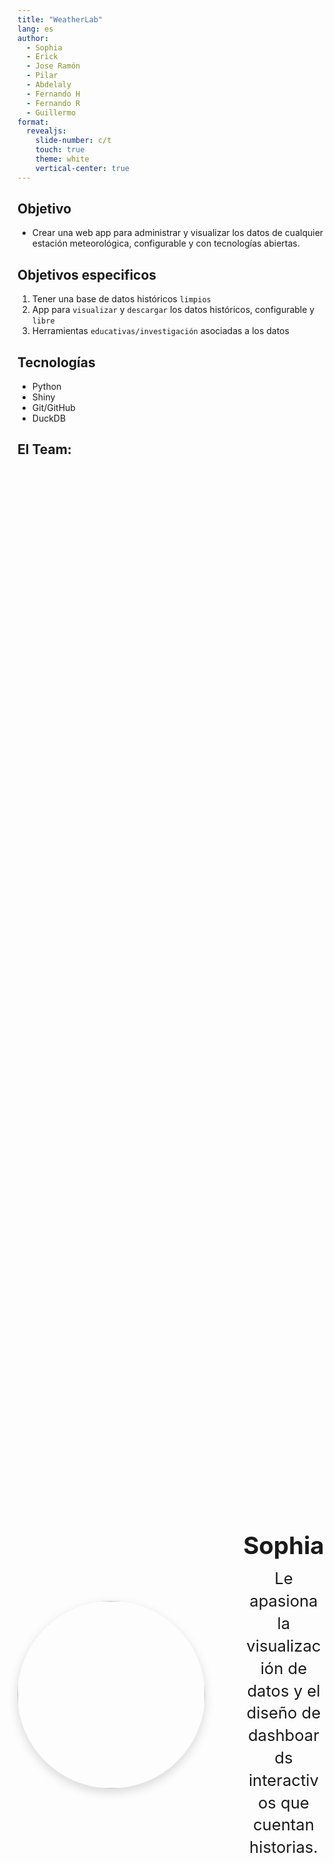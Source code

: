 ```yaml
---
title: "WeatherLab"
lang: es
author:
  - Sophia 
  - Erick
  - Jose Ramón
  - Pilar
  - Abdelaly 
  - Fernando H
  - Fernando R
  - Guillermo
format: 
  revealjs:
    slide-number: c/t  
    touch: true
    theme: white
    vertical-center: true
---
```


## Objetivo {.center}

- Crear una web app para administrar y visualizar los datos de cualquier estación meteorológica, 
configurable y con tecnologías abiertas.
 

## Objetivos especificos {.center}

1. Tener una base de datos históricos `limpios` 
2. App para `visualizar` y `descargar` los datos históricos, configurable y `libre`
3. Herramientas `educativas/investigación` asociadas a los datos


## Tecnologías {.center} 
- Python
- Shiny
- Git/GitHub
- DuckDB

## El Team: {.center}

<style>
.profile-container {
display: grid;
grid-template-columns: 1fr 1fr;
gap: 2rem;
align-items: center;    /* centra verticalmente la fila */
justify-items: center;  /* centra cada columna */
width: 100%;
height: 100%;           /* ocupa todo el alto de la slide */
}
.profile-container img {
width: clamp(300px, 25vw, 500px);
height: clamp(300px, 25vw, 500px);
object-fit: cover;
border-radius: 50%;
box-shadow: 0 6px 16px rgba(0,0,0,.15);
transition: transform .3s ease;
}
.profile-text {
text-align: center;
padding: 0 1rem;
}
.profile-text .name {
font-size: 2.4rem;
font-weight: bold;
margin-bottom: 0.8rem;
}
.profile-text .desc {
font-size: 1.6rem;
line-height: 1.4;
max-width: 80%;
margin: 0 auto;
}
.profile-container img:hover {
transform: scale(1.05);
}
</style>

##  

<div class="profile-container">
<div><img src="fotos/Sophia.jpg" alt="Sophia"></div>
<div class="profile-text">
  <div class="name">Sophia</div>
  <div class="desc">Le apasiona la visualización de datos y el diseño de dashboards interactivos que cuentan historias.</div>
</div>
</div>

---

## 

<div class="profile-container">
<div><img src="fotos/Erick.jpg" alt="Erick"></div>
<div class="profile-text">
  <div class="name">Erick</div>
  <div class="desc">Le interesa el análisis energético y el modelado de la demanda en tiempo real para edificios.</div>
</div>
</div>

---

## 

<div class="profile-container">
<div><img src="fotos/Jose_Ramon.jpg" alt="José Ramón"></div>
<div class="profile-text">
  <div class="name">José Ramón</div>
  <div class="desc">Disfruta optimizando algoritmos y procesando grandes volúmenes de datos con Python y DuckDB.</div>
</div>
</div>

---

## 

<div class="profile-container">
<div><img src="fotos/Pilar.jpg" alt="Pilar"></div>
<div class="profile-text">
  <div class="name">Pilar</div>
  <div class="desc">Especialista en integrar sensores y crear interfaces web interactivas con Shiny en Python.</div>
</div>
</div>

--- 

## 

<div class="profile-container">
<div><img src="fotos/Abdelaly.jpg" alt="Abdelaly"></div>
<div class="profile-text">
  <div class="name">Abdelaly</div>
  <div class="desc">Investiga confort térmico y aplica el índice UTCI para mejorar la eficiencia de edificios.</div>
</div>
</div>

---

## 

<div class="profile-container">
<div><img src="fotos/Fernando_H.jpg" alt="Fernando H"></div>
<div class="profile-text">
  <div class="name">Fernando H</div>
  <div class="desc">Diseña pipelines de datos y automatiza la limpieza y transformación con DuckDB.</div>
</div>
</div>

---

## 

<div class="profile-container">
<div><img src="fotos/Fernando_R.jpg" alt="Fernando R"></div>
<div class="profile-text">
  <div class="name">Fernando R</div>
  <div class="desc">Le apasiona la ingeniería de datos en tiempo real y la integración de APIs en Python.</div>
</div>
</div>

---

## 

<div class="profile-container">
<div><img src="fotos/Guillermo.jpg" alt="Guillermo Barrios"></div> 
<div class="profile-text">
  <div class="name">Guillermo Barrios</div>
  <div class="desc">Disfruta de preparar cafés, manipular datos y hacer visualizaciones claras y efectivas.</div>
</div>
</div>
